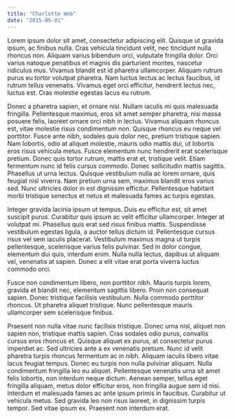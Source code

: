 ```yaml
---
title: "Charlotte Web"
date: "2015-05-01"
---
```


Lorem ipsum dolor sit amet, consectetur adipiscing elit. Quisque ut gravida ipsum, ac finibus nulla. Cras vehicula tincidunt velit, nec tincidunt nulla rhoncus non. Aliquam varius bibendum orci, vulputate fringilla dolor. Orci varius natoque penatibus et magnis dis parturient montes, nascetur ridiculus mus. Vivamus blandit est id pharetra ullamcorper. Aliquam rutrum purus eu tortor volutpat pharetra. Nam luctus lectus ac lectus faucibus, id rutrum tellus venenatis. Vivamus eget orci efficitur, hendrerit lectus nec, luctus est. Cras molestie egestas lacus eu rutrum.

Donec a pharetra sapien, et ornare nisl. Nullam iaculis mi quis malesuada fringilla. Pellentesque maximus, eros sit amet semper pharetra, nisi massa posuere felis, laoreet ornare orci nibh in lectus. Vivamus aliquam rhoncus est, vitae molestie risus condimentum non. Quisque rhoncus eu neque vel porttitor. Fusce ante nibh, sodales quis dolor nec, pretium tristique sapien. Nam lobortis, odio at aliquet molestie, mauris odio mattis dui, ut lobortis eros risus vehicula metus. Fusce elementum nunc hendrerit erat scelerisque pretium. Donec quis tortor rutrum, mattis erat et, tristique velit. Etiam fermentum nunc id felis cursus commodo. Donec sollicitudin mattis sagittis. Phasellus ut urna lectus. Quisque vestibulum nulla ac lorem ornare, quis feugiat nisl viverra. Nam pretium urna sem, maximus blandit eros varius sed. Nunc ultricies dolor in est dignissim efficitur. Pellentesque habitant morbi tristique senectus et netus et malesuada fames ac turpis egestas.

Integer gravida lacinia ipsum ut tempus. Duis eu efficitur est, sit amet suscipit purus. Curabitur quis ipsum ac velit efficitur ullamcorper. Integer at volutpat mi. Phasellus quis erat sed risus finibus mattis. Suspendisse vestibulum egestas ligula, a auctor tellus dictum id. Pellentesque cursus risus vel sem iaculis placerat. Vestibulum maximus magna ut turpis pellentesque, scelerisque varius felis pulvinar. Sed in dolor congue, elementum dui quis, interdum enim. Nulla nulla lectus, dapibus ut aliquam vel, venenatis at sapien. Donec a elit vitae erat porta viverra luctus commodo orci.

Fusce non condimentum libero, non porttitor nibh. Mauris turpis lorem, gravida et blandit nec, elementum sagittis libero. Proin non consequat sapien. Donec tristique facilisis vestibulum. Nulla commodo porttitor rhoncus. Ut pharetra aliquet tristique. Nunc pellentesque mauris ullamcorper sem scelerisque finibus.

Praesent non nulla vitae nunc facilisis tristique. Donec urna nisl, aliquet non sapien non, tristique mattis sapien. Cras sodales odio purus, convallis cursus eros rhoncus et. Quisque aliquet ex purus, at consectetur purus imperdiet ac. Sed ultricies ante a ex venenatis pretium. Nunc id velit pharetra turpis rhoncus fermentum ac in nibh. Aliquam iaculis libero vitae lacus feugiat tempus. Donec eu turpis non nulla pulvinar aliquam. Nulla condimentum fringilla leo eu aliquet. Pellentesque venenatis urna sit amet felis lobortis, non interdum neque dictum. Aenean semper, tellus eget fringilla aliquam, metus dolor efficitur eros, non fringilla augue sem id nisi. Interdum et malesuada fames ac ante ipsum primis in faucibus. Curabitur ut vehicula metus. Sed gravida leo non risus laoreet, in dignissim turpis tempor. Sed vitae ipsum ex. Praesent non interdum erat.

